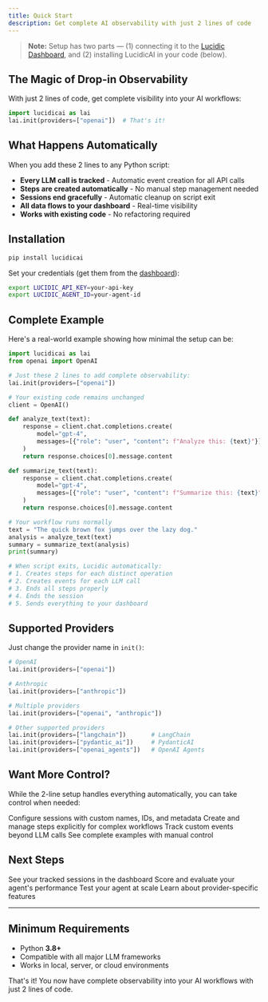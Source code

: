 ```yaml
---
title: Quick Start
description: Get complete AI observability with just 2 lines of code
---
```


> **Note:** Setup has two parts — (1) connecting it to the [Lucidic Dashboard](/getting-started/dashboard), and (2) installing LucidicAI in your code (below).

## The Magic of Drop-in Observability

With just 2 lines of code, get complete visibility into your AI workflows:

```python
import lucidicai as lai
lai.init(providers=["openai"])  # That's it!
```

## What Happens Automatically

When you add these 2 lines to any Python script:

- **Every LLM call is tracked** - Automatic event creation for all API calls
- **Steps are created automatically** - No manual step management needed
- **Sessions end gracefully** - Automatic cleanup on script exit
- **All data flows to your dashboard** - Real-time visibility
- **Works with existing code** - No refactoring required

## Installation

```bash
pip install lucidicai
```

Set your credentials (get them from the [dashboard](/getting-started/dashboard)):
```bash
export LUCIDIC_API_KEY=your-api-key
export LUCIDIC_AGENT_ID=your-agent-id
```

## Complete Example

Here's a real-world example showing how minimal the setup can be:

```python
import lucidicai as lai
from openai import OpenAI

# Just these 2 lines to add complete observability:
lai.init(providers=["openai"])

# Your existing code remains unchanged
client = OpenAI()

def analyze_text(text):
    response = client.chat.completions.create(
        model="gpt-4",
        messages=[{"role": "user", "content": f"Analyze this: {text}"}]
    )
    return response.choices[0].message.content

def summarize_text(text):
    response = client.chat.completions.create(
        model="gpt-4",
        messages=[{"role": "user", "content": f"Summarize this: {text}"}]
    )
    return response.choices[0].message.content

# Your workflow runs normally
text = "The quick brown fox jumps over the lazy dog."
analysis = analyze_text(text)
summary = summarize_text(analysis)
print(summary)

# When script exits, Lucidic automatically:
# 1. Creates steps for each distinct operation
# 2. Creates events for each LLM call
# 3. Ends all steps properly
# 4. Ends the session
# 5. Sends everything to your dashboard
```

## Supported Providers

Just change the provider name in `init()`:

```python
# OpenAI
lai.init(providers=["openai"])

# Anthropic
lai.init(providers=["anthropic"])

# Multiple providers
lai.init(providers=["openai", "anthropic"])

# Other supported providers
lai.init(providers=["langchain"])       # LangChain
lai.init(providers=["pydantic_ai"])     # PydanticAI
lai.init(providers=["openai_agents"])   # OpenAI Agents
```

## Want More Control?

While the 2-line setup handles everything automatically, you can take control when needed:

<CardGroup cols={2}>
  <Card title="Session Management" icon="play" href="/python-sdk/init">
    Configure sessions with custom names, IDs, and metadata
  </Card>
  <Card title="Manual Steps" icon="plus" href="/core-concepts/steps">
    Create and manage steps explicitly for complex workflows
  </Card>
  <Card title="Custom Events" icon="bolt" href="/core-concepts/events">
    Track custom events beyond LLM calls
  </Card>
  <Card title="Full Examples" icon="code" href="/python-sdk/examples">
    See complete examples with manual control
  </Card>
</CardGroup>

## Next Steps

<CardGroup cols={2}>
  <Card title="View Your Sessions" icon="chart-line" href="/features/workflow-sandbox">
    See your tracked sessions in the dashboard
  </Card>
  <Card title="Add Evaluations" icon="star" href="/features/rubrics">
    Score and evaluate your agent's performance
  </Card>
  <Card title="Run Mass Simulations" icon="layer-group" href="/getting-started/masssim">
    Test your agent at scale
  </Card>
  <Card title="Explore Integrations" icon="plug" href="/integrations/openai">
    Learn about provider-specific features
  </Card>
</CardGroup>

---

## Minimum Requirements

- Python **3.8+**
- Compatible with all major LLM frameworks
- Works in local, server, or cloud environments

That's it! You now have complete observability into your AI workflows with just 2 lines of code.